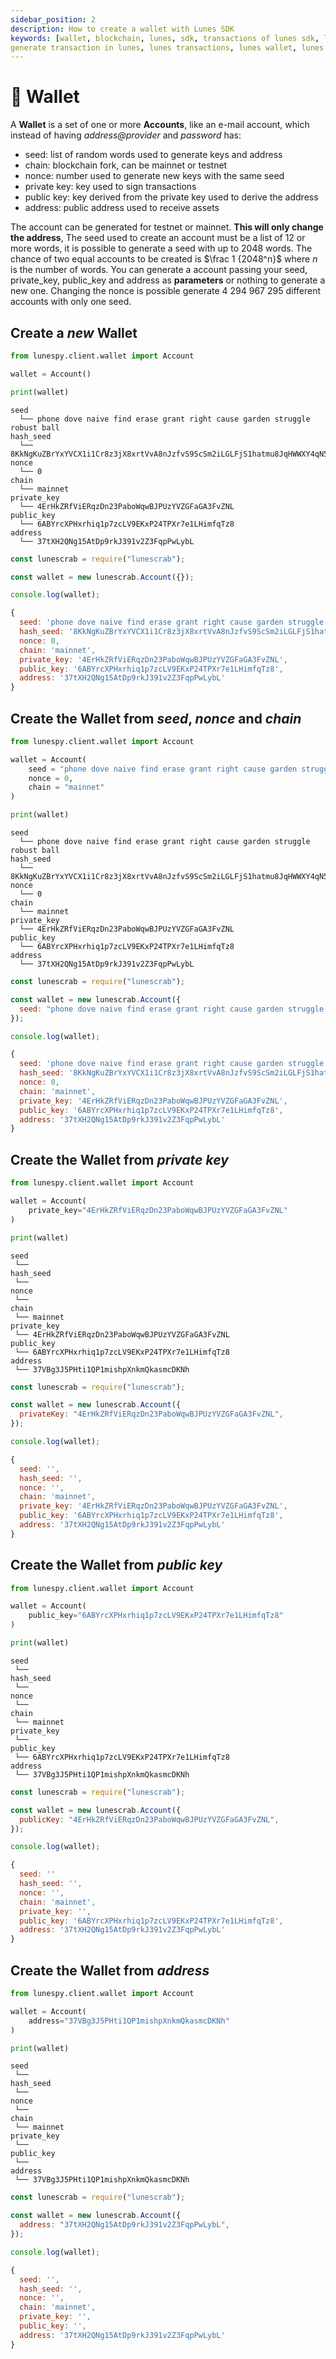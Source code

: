 ```yaml
---
sidebar_position: 2
description: How to create a wallet with Lunes SDK
keywords: [wallet, blockchain, lunes, sdk, transactions of lunes sdk, lunes sdk, generate wallet,
generate transaction in lunes, lunes transactions, lunes wallet, lunes creation wallet]
---
```



# 🔐 Wallet

A **Wallet** is a set of one or more **Accounts**, like an e-mail account, which instead of having _address@provider_ and _password_ has:

- seed: list of random words used to generate keys and address
- chain: blockchain fork, can be mainnet or testnet
- nonce: number used to generate new keys with the same seed
- private key: key used to sign transactions
- public key: key derived from the private key used to derive the address
- address: public address used to receive assets

The account can be generated for testnet or mainnet. **This will only change the address**,
The seed used to create an account must be a list of 12 or more words,
it is possible to generate a seed with up to 2048 words.
The chance of two equal accounts to be created is $\frac 1 {2048^n}$ where $n$ is the number of words.
You can generate a account passing your seed, private_key, public_key and address as **parameters** or nothing to generate a new one.
Changing the nonce is possible generate 4 294 967 295 different accounts with only one seed.

## Create a _new_ Wallet

<Tabs>
  <TabItem value="Python3" label="Python3" default>

```py
from lunespy.client.wallet import Account

wallet = Account()

print(wallet)
```

```
seed
  └── phone dove naive find erase grant right cause garden struggle robust ball
hash_seed
  └── 8KkNgKuZBrYxYVCX1i1Cr8z3jX8xrtVvA8nJzfvS9ScSm2iLGLFjS1hatmu8JqHWWXY4qN5r9ukuUe45aDT9QAkCPWmFonjUiHW3
nonce
  └── 0
chain
  └── mainnet
private_key
  └── 4ErHkZRfViERqzDn23PaboWqwBJPUzYVZGFaGA3FvZNL
public_key
  └── 6ABYrcXPHxrhiq1p7zcLV9EKxP24TPXr7e1LHimfqTz8
address
  └── 37tXH2QNg15AtDp9rkJ391v2Z3FqpPwLybL
```

  </TabItem>
  <TabItem value="JavaScript" label="JavaScript">

```js
const lunescrab = require("lunescrab");

const wallet = new lunescrab.Account({});

console.log(wallet);
```

```js
{
  seed: 'phone dove naive find erase grant right cause garden struggle robust ball',
  hash_seed: '8KkNgKuZBrYxYVCX1i1Cr8z3jX8xrtVvA8nJzfvS9ScSm2iLGLFjS1hatmu8JqHWWXY4qN5r9ukuUe45aDT9QAkCPWmFonjUiHW3',
  nonce: 0,
  chain: 'mainnet',
  private_key: '4ErHkZRfViERqzDn23PaboWqwBJPUzYVZGFaGA3FvZNL',
  public_key: '6ABYrcXPHxrhiq1p7zcLV9EKxP24TPXr7e1LHimfqTz8',
  address: '37tXH2QNg15AtDp9rkJ391v2Z3FqpPwLybL'
}
```

</TabItem>
</Tabs>

## Create the Wallet from _seed_, _nonce_ and _chain_

<Tabs>
  <TabItem value="Python3" label="Python3" default>

```py
from lunespy.client.wallet import Account

wallet = Account(
    seed = "phone dove naive find erase grant right cause garden struggle robust ball",
    nonce = 0,
    chain = "mainnet"
)

print(wallet)
```

```
seed
  └── phone dove naive find erase grant right cause garden struggle robust ball
hash_seed
  └── 8KkNgKuZBrYxYVCX1i1Cr8z3jX8xrtVvA8nJzfvS9ScSm2iLGLFjS1hatmu8JqHWWXY4qN5r9ukuUe45aDT9QAkCPWmFonjUiHW3
nonce
  └── 0
chain
  └── mainnet
private_key
  └── 4ErHkZRfViERqzDn23PaboWqwBJPUzYVZGFaGA3FvZNL
public_key
  └── 6ABYrcXPHxrhiq1p7zcLV9EKxP24TPXr7e1LHimfqTz8
address
  └── 37tXH2QNg15AtDp9rkJ391v2Z3FqpPwLybL
```

  </TabItem>
  <TabItem value="JavaScript" label="JavaScript">

```js
const lunescrab = require("lunescrab");

const wallet = new lunescrab.Account({
  seed: "phone dove naive find erase grant right cause garden struggle robust ball",
});

console.log(wallet);
```

```js
{
  seed: 'phone dove naive find erase grant right cause garden struggle robust ball',
  hash_seed: '8KkNgKuZBrYxYVCX1i1Cr8z3jX8xrtVvA8nJzfvS9ScSm2iLGLFjS1hatmu8JqHWWXY4qN5r9ukuUe45aDT9QAkCPWmFonjUiHW3',
  nonce: 0,
  chain: 'mainnet',
  private_key: '4ErHkZRfViERqzDn23PaboWqwBJPUzYVZGFaGA3FvZNL',
  public_key: '6ABYrcXPHxrhiq1p7zcLV9EKxP24TPXr7e1LHimfqTz8',
  address: '37tXH2QNg15AtDp9rkJ391v2Z3FqpPwLybL'
}
```

</TabItem>
</Tabs>

## Create the Wallet from _private key_

<Tabs>
  <TabItem value="Python3" label="Python3">

```py
from lunespy.client.wallet import Account

wallet = Account(
    private_key="4ErHkZRfViERqzDn23PaboWqwBJPUzYVZGFaGA3FvZNL"
)

print(wallet)
```

```
seed
 └──
hash_seed
 └──
nonce
 └──
chain
 └── mainnet
private_key
 └── 4ErHkZRfViERqzDn23PaboWqwBJPUzYVZGFaGA3FvZNL
public_key
 └── 6ABYrcXPHxrhiq1p7zcLV9EKxP24TPXr7e1LHimfqTz8
address
 └── 37VBg3J5PHti1QP1mishpXnkmQkasmcDKNh

```

</TabItem>
  <TabItem value="JavaScript" label="JavaScript">

```js
const lunescrab = require("lunescrab");

const wallet = new lunescrab.Account({
  privateKey: "4ErHkZRfViERqzDn23PaboWqwBJPUzYVZGFaGA3FvZNL",
});

console.log(wallet);
```

```js
{
  seed: '',
  hash_seed: '',
  nonce: '',
  chain: 'mainnet',
  private_key: '4ErHkZRfViERqzDn23PaboWqwBJPUzYVZGFaGA3FvZNL',
  public_key: '6ABYrcXPHxrhiq1p7zcLV9EKxP24TPXr7e1LHimfqTz8',
  address: '37tXH2QNg15AtDp9rkJ391v2Z3FqpPwLybL'
}
```

  </TabItem>
</Tabs>

## Create the Wallet from _public key_

<Tabs>
  <TabItem value="Python3" label="Python3">

```py
from lunespy.client.wallet import Account

wallet = Account(
    public_key="6ABYrcXPHxrhiq1p7zcLV9EKxP24TPXr7e1LHimfqTz8"
)

print(wallet)
```

```
seed
 └──
hash_seed
 └──
nonce
 └──
chain
 └── mainnet
private_key
 └──
public_key
 └── 6ABYrcXPHxrhiq1p7zcLV9EKxP24TPXr7e1LHimfqTz8
address
 └── 37VBg3J5PHti1QP1mishpXnkmQkasmcDKNh

```

  </TabItem>
  <TabItem value="JavaScript" label="JavaScript">

```js
const lunescrab = require("lunescrab");

const wallet = new lunescrab.Account({
  publicKey: "4ErHkZRfViERqzDn23PaboWqwBJPUzYVZGFaGA3FvZNL",
});

console.log(wallet);
```

```js
{
  seed: ''
  hash_seed: '',
  nonce: '',
  chain: 'mainnet',
  private_key: '',
  public_key: '6ABYrcXPHxrhiq1p7zcLV9EKxP24TPXr7e1LHimfqTz8',
  address: '37tXH2QNg15AtDp9rkJ391v2Z3FqpPwLybL'
}
```

  </TabItem>
</Tabs>

## Create the Wallet from _address_

<Tabs>
  <TabItem value="Python3" label="Python3">

```py
from lunespy.client.wallet import Account

wallet = Account(
    address="37VBg3J5PHti1QP1mishpXnkmQkasmcDKNh"
)

print(wallet)
```

```
seed
 └──
hash_seed
 └──
nonce
 └──
chain
 └── mainnet
private_key
 └──
public_key
 └──
address
 └── 37VBg3J5PHti1QP1mishpXnkmQkasmcDKNh

```

  </TabItem>
  <TabItem value="JavaScript" label="JavaScript">

```js
const lunescrab = require("lunescrab");

const wallet = new lunescrab.Account({
  address: "37tXH2QNg15AtDp9rkJ391v2Z3FqpPwLybL",
});

console.log(wallet);
```

```js
{
  seed: '',
  hash_seed: '',
  nonce: '',
  chain: 'mainnet',
  private_key: '',
  public_key: '',
  address: '37tXH2QNg15AtDp9rkJ391v2Z3FqpPwLybL'
}
```

  </TabItem>
</Tabs>